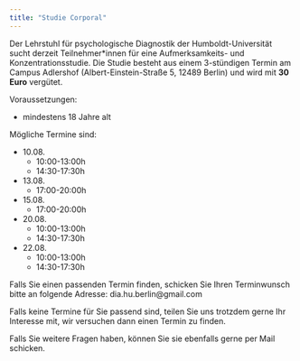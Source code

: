 ```yaml
---
title: "Studie Corporal"
---
```


Der Lehrstuhl für psychologische Diagnostik der Humboldt-Universität sucht derzeit Teilnehmer*innen für eine Aufmerksamkeits- und Konzentrationsstudie. Die Studie besteht aus einem 3-stündigen Termin am Campus Adlershof (Albert-Einstein-Straße 5, 12489 Berlin) und wird mit **30 Euro** vergütet.

Voraussetzungen:

* mindestens 18 Jahre alt

Mögliche Termine sind:
  
* 10.08.
    * 10:00-13:00h
    * 14:30-17:30h
* 13.08.
  * 17:00-20:00h
* 15.08.
  * 17:00-20:00h
* 20.08.
    * 10:00-13:00h
    * 14:30-17:30h
* 22.08.
    * 10:00-13:00h
    * 14:30-17:30h    

Falls Sie einen passenden Termin finden, schicken Sie Ihren Terminwunsch bitte an folgende Adresse:
  dia.hu.berlin@gmail.com

Falls keine Termine für Sie passend sind, teilen Sie uns trotzdem gerne Ihr Interesse mit, wir versuchen dann einen Termin zu finden.

Falls Sie weitere Fragen haben, können Sie sie ebenfalls gerne per Mail schicken.
